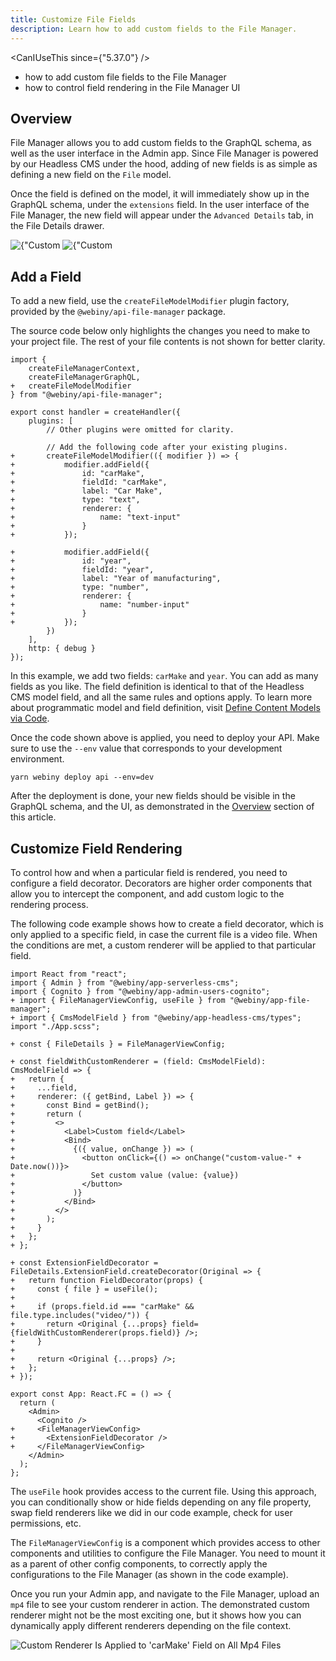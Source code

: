 ```yaml
---
title: Customize File Fields
description: Learn how to add custom fields to the File Manager.
---
```



<CanIUseThis since={"5.37.0"} />

<WhatYouWillLearn>

- how to add custom file fields to the File Manager
- how to control field rendering in the File Manager UI

</WhatYouWillLearn>

## Overview

File Manager allows you to add custom fields to the GraphQL schema, as well as the user interface in the Admin app. Since File Manager is powered by our Headless CMS under the hood, adding of new fields is as simple as defining a new field on the `File` model.

Once the field is defined on the model, it will immediately show up in the GraphQL schema, under the `extensions` field. In the user interface of the File Manager, the new field will appear under the `Advanced Details` tab, in the File Details drawer.

<Gallery>
  <Image src={fmSchemaExtensions} title={"Custom fields in the GraphQL schema"} />
  <Image src={fmAdvancedDetails} title={"Custom fields in the Admin app"} />
</Gallery>

## Add a Field

To add a new field, use the `createFileModelModifier` plugin factory, provided by the `@webiny/api-file-manager` package.

<Alert type="warning">
  The source code below only highlights the changes you need to make to your project file. The rest
  of your file contents is not shown for better clarity.
</Alert>

```diff-ts apps/api/graphql/src/index.ts
import {
    createFileManagerContext,
    createFileManagerGraphQL,
+   createFileModelModifier
} from "@webiny/api-file-manager";

export const handler = createHandler({
    plugins: [
        // Other plugins were omitted for clarity.

        // Add the following code after your existing plugins.
+       createFileModelModifier(({ modifier }) => {
+           modifier.addField({
+               id: "carMake",
+               fieldId: "carMake",
+               label: "Car Make",
+               type: "text",
+               renderer: {
+                   name: "text-input"
+               }
+           });

+           modifier.addField({
+               id: "year",
+               fieldId: "year",
+               label: "Year of manufacturing",
+               type: "number",
+               renderer: {
+                   name: "number-input"
+               }
+           });
        })
    ],
    http: { debug }
});
```

In this example, we add two fields: `carMake` and `year`. You can add as many fields as you like. The field definition is identical to that of the Headless CMS model field, and all the same rules and options apply. To learn more about programmatic model and field definition, visit [Define Content Models via Code](/docs/{version}/headless-cms/extending/content-models-via-code).

Once the code shown above is applied, you need to deploy your API. Make sure to use the `--env` value that corresponds to your development environment.

```shell
yarn webiny deploy api --env=dev
```

After the deployment is done, your new fields should be visible in the GraphQL schema, and the UI, as demonstrated in the [Overview](#overview) section of this article.

## Customize Field Rendering

To control how and when a particular field is rendered, you need to configure a field decorator. Decorators are higher order components that allow you to intercept the component, and add custom logic to the rendering process.

The following code example shows how to create a field decorator, which is only applied to a specific field, in case the current file is a video file. When the conditions are met, a custom renderer will be applied to that particular field.

```diff-tsx apps/admin/src/App.tsx
import React from "react";
import { Admin } from "@webiny/app-serverless-cms";
import { Cognito } from "@webiny/app-admin-users-cognito";
+ import { FileManagerViewConfig, useFile } from "@webiny/app-file-manager";
+ import { CmsModelField } from "@webiny/app-headless-cms/types";
import "./App.scss";

+ const { FileDetails } = FileManagerViewConfig;

+ const fieldWithCustomRenderer = (field: CmsModelField): CmsModelField => {
+   return {
+     ...field,
+     renderer: ({ getBind, Label }) => {
+       const Bind = getBind();
+       return (
+         <>
+           <Label>Custom field</Label>
+           <Bind>
+             {({ value, onChange }) => (
+               <button onClick={() => onChange("custom-value-" + Date.now())}>
+                 Set custom value (value: {value})
+               </button>
+             )}
+           </Bind>
+         </>
+       );
+     }
+   };
+ };

+ const ExtensionFieldDecorator = FileDetails.ExtensionField.createDecorator(Original => {
+   return function FieldDecorator(props) {
+     const { file } = useFile();
+
+     if (props.field.id === "carMake" && file.type.includes("video/")) {
+       return <Original {...props} field={fieldWithCustomRenderer(props.field)} />;
+     }
+
+     return <Original {...props} />;
+   };
+ });

export const App: React.FC = () => {
  return (
    <Admin>
      <Cognito />
+     <FileManagerViewConfig>
+       <ExtensionFieldDecorator />
+     </FileManagerViewConfig>
    </Admin>
  );
};
```

The `useFile` hook provides access to the current file. Using this approach, you can conditionally show or hide fields depending on any file property, swap field renderers like we did in our code example, check for user permissions, etc.

The `FileManagerViewConfig` is a component which provides access to other components and utilities to configure the File Manager. You need to mount it as a parent of other config components, to correctly apply the configurations to the File Manager (as shown in the code example).

Once you run your Admin app, and navigate to the File Manager, upload an `mp4` file to see your custom renderer in action. The demonstrated custom renderer might not be the most exciting one, but it shows how you can dynamically apply different renderers depending on the file context.

<Image src={fmMp4CustomRenderer} title="Custom Renderer Is Applied to 'carMake' Field on All Mp4 Files" />
